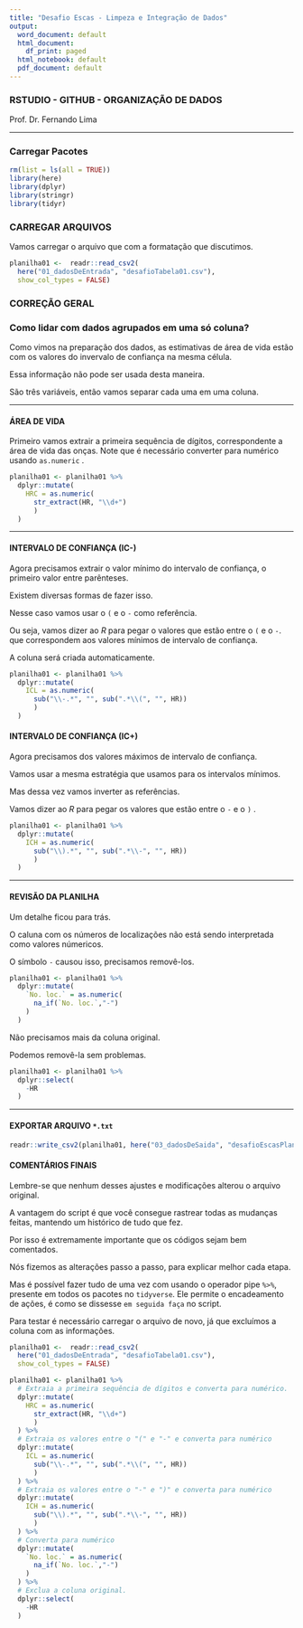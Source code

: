 ```yaml
---
title: "Desafio Escas - Limpeza e Integração de Dados"
output:
  word_document: default
  html_document:
    df_print: paged
  html_notebook: default
  pdf_document: default
---
```


### RSTUDIO - GITHUB - ORGANIZAÇÃO DE DADOS

Prof. Dr. Fernando Lima

------------------------------------------------------------------------

### Carregar Pacotes

```r
rm(list = ls(all = TRUE))
library(here)
library(dplyr)
library(stringr)
library(tidyr)
```

### CARREGAR ARQUIVOS

Vamos carregar o arquivo que com a formatação que discutimos.

```r
planilha01 <-  readr::read_csv2(
  here("01_dadosDeEntrada", "desafioTabela01.csv"),
  show_col_types = FALSE)
```

\newpage

### CORREÇÃO GERAL  

### Como lidar com dados agrupados em uma só coluna?

Como vimos na preparação dos dados, as estimativas de área de vida estão com os valores do invervalo de confiança na mesma célula.

Essa informação não pode ser usada desta maneira.

São três variáveis, então vamos separar cada uma em uma coluna.

------------------------------------------------------------------------

#### ÁREA DE VIDA

Primeiro vamos extrair a primeira sequência de dígitos, correspondente a área de vida das onças. Note que é necessário converter para numérico usando `as.numeric` .

```r
planilha01 <- planilha01 %>%
  dplyr::mutate(
    HRC = as.numeric(
      str_extract(HR, "\\d+")
      )
  )
```

------------------------------------------------------------------------

#### INTERVALO DE CONFIANÇA (IC-)

Agora precisamos extrair o valor mínimo do intervalo de confiança, o primeiro valor entre parênteses.

Existem diversas formas de fazer isso.

Nesse caso vamos usar o `(` e o `-` como referência.

Ou seja, vamos dizer ao *R* para pegar o valores que estão entre o `(` e o `-`. que correspondem aos valores mínimos de intervalo de confiança.

A coluna será criada automaticamente.

```r
planilha01 <- planilha01 %>%
  dplyr::mutate(
    ICL = as.numeric(
      sub("\\-.*", "", sub(".*\\(", "", HR))
      )
  )
```

\newpage

#### INTERVALO DE CONFIANÇA (IC+)

Agora precisamos dos valores máximos de intervalo de confiança.

Vamos usar a mesma estratégia que usamos para os intervalos mínimos.

Mas dessa vez vamos inverter as referências.

Vamos dizer ao *R* para pegar os valores que estão entre o `-` e o `)` .

```r
planilha01 <- planilha01 %>%
  dplyr::mutate(
    ICH = as.numeric(
      sub("\\).*", "", sub(".*\\-", "", HR))
      )
  )
```

------------------------------------------------------------------------

#### REVISÃO DA PLANILHA

Um detalhe ficou para trás.

O caluna com os números de localizações não está sendo interpretada como valores númericos.

O símbolo `-` causou isso, precisamos removê-los.

```r
planilha01 <- planilha01 %>%
  dplyr::mutate(
    `No. loc.` = as.numeric(
      na_if(`No. loc.`,"-")
    )
  )
```

Não precisamos mais da coluna original.

Podemos removê-la sem problemas.

```r
planilha01 <- planilha01 %>%
  dplyr::select(
    -HR
  )
```

------------------------------------------------------------------------

#### EXPORTAR ARQUIVO `*.txt`

```r
readr::write_csv2(planilha01, here("03_dadosDeSaida", "desafioEscasPlanilha01.txt"))
```

\newpage

#### COMENTÁRIOS FINAIS

Lembre-se que nenhum desses ajustes e modificações alterou o arquivo original.

A vantagem do script é que você consegue rastrear todas as mudanças feitas, mantendo um histórico de tudo que fez.

Por isso é extremamente importante que os códigos sejam bem comentados.

Nós fizemos as alterações passo a passo, para explicar melhor cada etapa.

Mas é possível fazer tudo de uma vez com usando o operador pipe `%>%`, presente em todos os pacotes no `tidyverse`. Ele permite o encadeamento de ações, é como se dissesse `em seguida faça` no script.

Para testar é necessário carregar o arquivo de novo, já que excluímos a coluna com as informações.

```r
planilha01 <-  readr::read_csv2(
  here("01_dadosDeEntrada", "desafioTabela01.csv"),
  show_col_types = FALSE)
```

```r
planilha01 <- planilha01 %>%
  # Extraia a primeira sequência de dígitos e converta para numérico.
  dplyr::mutate(
    HRC = as.numeric(
      str_extract(HR, "\\d+")
      )
  ) %>%
  # Extraia os valores entre o "(" e "-" e converta para numérico 
  dplyr::mutate(
    ICL = as.numeric(
      sub("\\-.*", "", sub(".*\\(", "", HR))
      )
  ) %>%
  # Extraia os valores entre o "-" e ")" e converta para numérico
  dplyr::mutate(
    ICH = as.numeric(
      sub("\\).*", "", sub(".*\\-", "", HR))
      )
  ) %>%
  # Converta para numérico
  dplyr::mutate(
    `No. loc.` = as.numeric(
      na_if(`No. loc.`,"-")
    )
  ) %>%
  # Exclua a coluna original.
  dplyr::select(
    -HR
  )
```
